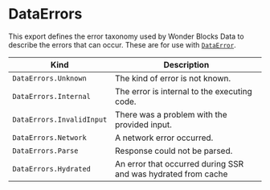 
<Meta
    title="Packages / Data / Exports / DataErrors"
/>

# DataErrors

This export defines the error taxonomy used by Wonder Blocks Data to describe the errors that can occur. These are for use with <a href="./?path=/docs/packages-data-exports-dataerror--docs">`DataError`</a>.

| Kind                      | Description                                                   |
| ------------------------- | ------------------------------------------------------------- |
| `DataErrors.Unknown`      | The kind of error is not known.                               |
| `DataErrors.Internal`     | The error is internal to the executing code.                  |
| `DataErrors.InvalidInput` | There was a problem with the provided input.                  |
| `DataErrors.Network`      | A network error occurred.                                     |
| `DataErrors.Parse`        | Response could not be parsed.                                 |
| `DataErrors.Hydrated`     | An error that occurred during SSR and was hydrated from cache |
